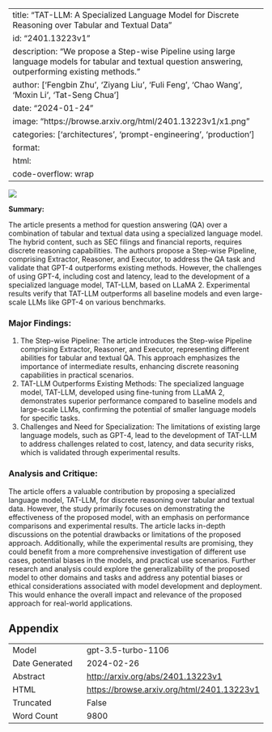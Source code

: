 
---
title: "TAT-LLM: A Specialized Language Model for Discrete Reasoning over Tabular and Textual Data"
id: "2401.13223v1"
description: "We propose a Step-wise Pipeline using large language models for tabular and textual question answering, outperforming existing methods."
author: ['Fengbin Zhu', 'Ziyang Liu', 'Fuli Feng', 'Chao Wang', 'Moxin Li', 'Tat-Seng Chua']
date: "2024-01-24"
image: "https://browse.arxiv.org/html/2401.13223v1/x1.png"
categories: ['architectures', 'prompt-engineering', 'production']
format:
  html:
    code-overflow: wrap
---

![](https://browse.arxiv.org/html/2401.13223v1/x1.png)

**Summary:**

The article presents a method for question answering (QA) over a combination of tabular and textual data using a specialized language model. The hybrid content, such as SEC filings and financial reports, requires discrete reasoning capabilities. The authors propose a Step-wise Pipeline, comprising Extractor, Reasoner, and Executor, to address the QA task and validate that GPT-4 outperforms existing methods. However, the challenges of using GPT-4, including cost and latency, lead to the development of a specialized language model, TAT-LLM, based on LLaMA 2. Experimental results verify that TAT-LLM outperforms all baseline models and even large-scale LLMs like GPT-4 on various benchmarks.

### Major Findings:
1. The Step-wise Pipeline: The article introduces the Step-wise Pipeline comprising Extractor, Reasoner, and Executor, representing different abilities for tabular and textual QA. This approach emphasizes the importance of intermediate results, enhancing discrete reasoning capabilities in practical scenarios.
2. TAT-LLM Outperforms Existing Methods: The specialized language model, TAT-LLM, developed using fine-tuning from LLaMA 2, demonstrates superior performance compared to baseline models and large-scale LLMs, confirming the potential of smaller language models for specific tasks.
3. Challenges and Need for Specialization: The limitations of existing large language models, such as GPT-4, lead to the development of TAT-LLM to address challenges related to cost, latency, and data security risks, which is validated through experimental results.

### Analysis and Critique:
The article offers a valuable contribution by proposing a specialized language model, TAT-LLM, for discrete reasoning over tabular and textual data. However, the study primarily focuses on demonstrating the effectiveness of the proposed model, with an emphasis on performance comparisons and experimental results. The article lacks in-depth discussions on the potential drawbacks or limitations of the proposed approach. Additionally, while the experimental results are promising, they could benefit from a more comprehensive investigation of different use cases, potential biases in the models, and practical use scenarios. Further research and analysis could explore the generalizability of the proposed model to other domains and tasks and address any potential biases or ethical considerations associated with model development and deployment. This would enhance the overall impact and relevance of the proposed approach for real-world applications.

## Appendix

|          |          |
|----------|----------|
| Model     | gpt-3.5-turbo-1106       |
| Date Generated     | 2024-02-26       |
| Abstract | [http://arxiv.org/abs/2401.13223v1](http://arxiv.org/abs/2401.13223v1)        |
| HTML     | [https://browse.arxiv.org/html/2401.13223v1](https://browse.arxiv.org/html/2401.13223v1)       |
| Truncated       | False       |
| Word Count       | 9800       |